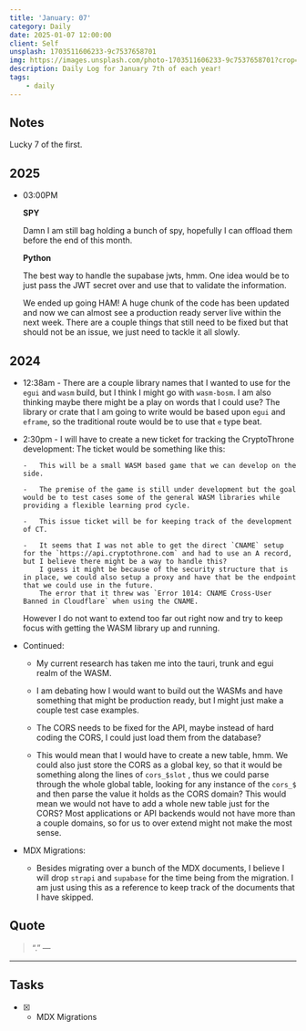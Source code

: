 ```yaml
---
title: 'January: 07'
category: Daily
date: 2025-01-07 12:00:00
client: Self
unsplash: 1703511606233-9c7537658701
img: https://images.unsplash.com/photo-1703511606233-9c7537658701?crop=entropy&cs=srgb&fm=jpg&ixid=MnwzNjM5Nzd8MHwxfHJhbmRvbXx8fHx8fHx8fDE2ODE3NDg2ODY&ixlib=rb-4.0.3&q=85
description: Daily Log for January 7th of each year!
tags:
    - daily
---
```




<Adsense />


## Notes

Lucky 7 of the first.

## 2025

-   03:00PM

    **SPY**

    Damn I am still bag holding a bunch of spy, hopefully I can offload them before the end of this month.

    **Python**

    The best way to handle the supabase jwts, hmm.
    One idea would be to just pass the JWT secret over and use that to validate the information.
    
    We ended up going HAM!
    A huge chunk of the code has been updated and now we can almost see a production ready server live within the next week.
    There are a couple things that still need to be fixed but that should not be an issue, we just need to tackle it all slowly.


## 2024

-   12:38am - There are a couple library names that I wanted to use for the `egui` and `wasm` build, but I think I might go with `wasm-bosm`.
    I am also thinking maybe there might be a play on words that I could use?
    The library or crate that I am going to write would be based upon `egui` and `eframe`, so the traditional route would be to use that `e` type beat.
-   2:30pm - I will have to create a new ticket for tracking the CryptoThrone development:
    The ticket would be something like this:

        -   This will be a small WASM based game that we can develop on the side.

        -   The premise of the game is still under development but the goal would be to test cases some of the general WASM libraries while providing a flexible learning prod cycle.

        -   This issue ticket will be for keeping track of the development of CT.

        -   It seems that I was not able to get the direct `CNAME` setup for the `https://api.cryptothrone.com` and had to use an A record, but I believe there might be a way to handle this?
            I guess it might be because of the security structure that is in place, we could also setup a proxy and have that be the endpoint that we could use in the future.
            The error that it threw was `Error 1014: CNAME Cross-User Banned in Cloudflare` when using the CNAME.

    However I do not want to extend too far out right now and try to keep focus with getting the WASM library up and running.

-   Continued:

    -   My current research has taken me into the tauri, trunk and egui realm of the WASM.

    -   I am debating how I would want to build out the WASMs and have something that might be production ready, but I might just make a couple test case examples.

    -   The CORS needs to be fixed for the API, maybe instead of hard coding the CORS, I could just load them from the database?

    -   This would mean that I would have to create a new table, hmm.
        We could also just store the CORS as a global key, so that it would be something along the lines of `cors_$slot` , thus we could parse through the whole global table, looking for any instance of the `cors_$` and then parse the value it holds as the CORS domain?
        This would mean we would not have to add a whole new table just for the CORS? Most applications or API backends would not have more than a couple domains, so for us to over extend might not make the most sense.

-   MDX Migrations:

    -   Besides migrating over a bunch of the MDX documents, I believe I will drop `strapi` and `supabase` for the time being from the migration.
        I am just using this as a reference to keep track of the documents that I have skipped.


## Quote

> “.”
> — <cite></cite>

---

## Tasks

-   [x] -   MDX Migrations
